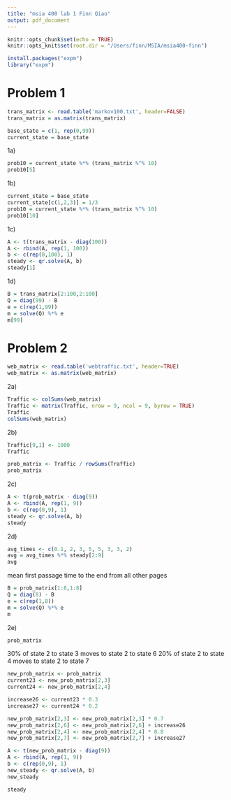 ```yaml
---
title: "msia 400 lab 1 Finn Qiao"
output: pdf_document
---
```


```r
knitr::opts_chunk$set(echo = TRUE)
knitr::opts_knit$set(root.dir = "/Users/finn/MSIA/msia400-finn")
```

```r
install.packages("expm")
library("expm")
```

# Problem 1

```r
trans_matrix <- read.table('markov100.txt', header=FALSE)
trans_matrix = as.matrix(trans_matrix)
```

```r
base_state = c(1, rep(0,99))
current_state = base_state
```

1a)
```r
prob10 = current_state %*% (trans_matrix %^% 10)
prob10[5]
```

1b)
```r
current_state = base_state
current_state[c(1,2,3)] = 1/3
prob10 = current_state %*% (trans_matrix %^% 10)
prob10[10]
```

1c)
```r
A <- t(trans_matrix - diag(100))
A <- rbind(A, rep(1, 100))
b <- c(rep(0,100), 1)
steady <- qr.solve(A, b)
steady[1]
```

1d)
```r
B = trans_matrix[2:100,2:100]
Q = diag(99) - B
e = c(rep(1,99))
m = solve(Q) %*% e
m[99]

```

# Problem 2

```r
web_matrix <- read.table('webtraffic.txt', header=TRUE)
web_matrix <- as.matrix(web_matrix)
```

2a)
```r
Traffic <- colSums(web_matrix)
Traffic <- matrix(Traffic, nrow = 9, ncol = 9, byrow = TRUE)
Traffic
colSums(web_matrix)
```

2b)
```r
Traffic[9,1] <- 1000
Traffic
```

```r
prob_matrix <- Traffic / rowSums(Traffic)
prob_matrix
```

2c)
```r
A <- t(prob_matrix - diag(9))
A <- rbind(A, rep(1, 9))
b <- c(rep(0,9), 1)
steady <- qr.solve(A, b)
steady
```

2d)
```r
avg_times <- c(0.1, 2, 3, 5, 5, 3, 3, 2)
avg = avg_times %*% steady[2:9]
avg
```

mean first passage time to the end from all other pages
```r
B = prob_matrix[1:8,1:8]
Q = diag(8) - B
e = c(rep(1,8))
m = solve(Q) %*% e
m
```

2e)
```r
prob_matrix
```

30% of state 2 to state 3 moves to state 2 to state 6
20% of state 2 to state 4 moves to state 2 to state 7

```r
new_prob_matrix <- prob_matrix
current23 <- new_prob_matrix[2,3]
current24 <- new_prob_matrix[2,4]

increase26 <- current23 * 0.3
increase27 <- current24 * 0.2

new_prob_matrix[2,3] <- new_prob_matrix[2,3] * 0.7
new_prob_matrix[2,6] <- new_prob_matrix[2,6] + increase26
new_prob_matrix[2,4] <- new_prob_matrix[2,4] * 0.8
new_prob_matrix[2,7] <- new_prob_matrix[2,7] + increase27

A <- t(new_prob_matrix - diag(9))
A <- rbind(A, rep(1, 9))
b <- c(rep(0,9), 1)
new_steady <- qr.solve(A, b)
new_steady
```

```r
steady
```

```r

```

```r

```

```r

```

```r

```

